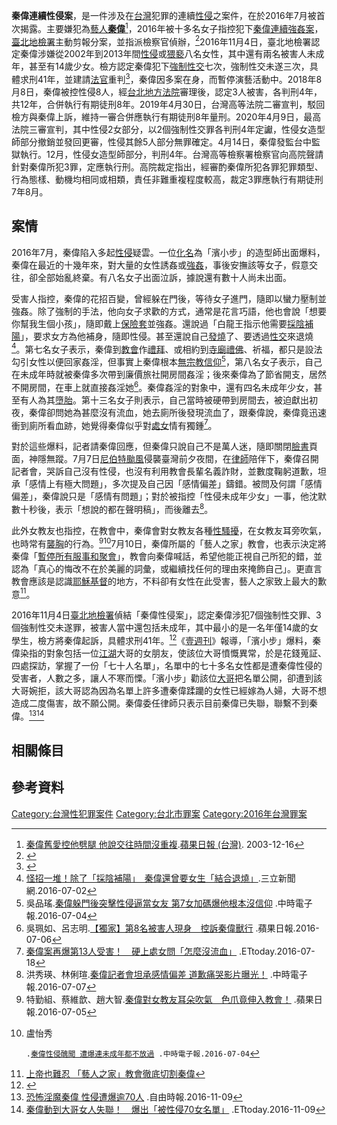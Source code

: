 {{Infobox Historical Event
|Event_Name     = 秦偉連續性侵案
|Image_Name     = 
|Image_Caption  = 
|Participants   = 秦偉
|Location       = {{ROC}}[[臺灣|臺灣]][[台北市|台北市]]
|Date           = {{Start date|2016|07|}} - {{End date|||}}
|Result         =
|Effect         =
|URL            =
}}

'''秦偉連續性侵案'''，是一件涉及在[[台灣|台灣]]犯罪的連續[[性侵|性侵]]之案件，在於2016年7月被首次揭露。主要嫌犯為[[藝人|藝人]]'''[[秦偉|秦偉]]'''<ref>[https://tw.entertainment.appledaily.com/daily/20031216/572531/ 秦偉舊愛控他劈腿 他說交往時間沒重複].[[蘋果日報_(台灣)|蘋果日報 (台灣)]]. 2003-12-16</ref>，2016年被十多名女子指控犯下[[秦偉連續強姦案|秦偉連續強姦案]]，[[臺北地檢署|臺北地檢署]]主動剪報分案，並指派檢察官偵辦，<ref>{{Cite web |url=http://udn.com/news/story/7261/1814146-3%E5%A5%B3%E6%80%92%E5%91%8A%E7%A7%A6%E5%81%89%E6%80%A7%E4%BE%B5-%E5%8C%97%E6%AA%A2%E7%81%AB%E9%80%9F%E5%81%B5%E8%BE%A6 |title=3女怒告秦偉性侵 北檢火速偵辦 |date=2016-07-07 |work=聯合報 |last=張宏業|access-date=2016-11-14 |archive-url=https://web.archive.org/web/20161020132500/http://udn.com/news/story/7261/1814146-3%E5%A5%B3%E6%80%92%E5%91%8A%E7%A7%A6%E5%81%89%E6%80%A7%E4%BE%B5-%E5%8C%97%E6%AA%A2%E7%81%AB%E9%80%9F%E5%81%B5%E8%BE%A6 |archive-date=2016-10-20 |dead-url=yes }}</ref>2016年11月4日，臺北地檢署認定秦偉涉嫌從2002年到2013年間[[性侵|性侵]]或[[猥褻|猥褻]]八名女性，其中還有兩名被害人未成年，甚至有14歲少女。檢方認定秦偉犯下[[強制性交|強制性交]]七次，強制性交未遂三次，具體求刑41年，並建請[[法官|法官]]重判<ref>{{Cite web |url=http://news.ftv.com.tw/NewsContent.aspx?ntype=class&sno=2016B04S07M1 |title=藝人秦偉性侵10罪 具體求刑41年 |work=民視|date=2016-11-04|access-date=2016-11-14 |archive-url=https://web.archive.org/web/20161105032445/http://news.ftv.com.tw/NewsContent.aspx?ntype=class&sno=2016B04S07M1 |archive-date=2016-11-05 |dead-url=yes }}</ref>，秦偉因多案在身，而暫停演藝活動中。2018年8月8日，秦偉被控性侵8人，經[[台北地方法院|台北地方法院]]審理後，認定3人被害，各判刑4年，共12年，合併執行有期徒刑8年。2019年4月30日，台灣高等法院二審宣判，駁回檢方與秦偉上訴，維持一審合併應執行有期徒刑8年量刑。2020年4月9日，最高法院三審宣判，其中性侵2女部分，以2個強制性交罪各判刑4年定讞，性侵女造型師部分撤銷並發回更審，性侵其餘5人部分無罪確定。4月14日，秦偉發監台中監獄執行。12月，性侵女造型師部分，判刑4年。台灣高等檢察署檢察官向高院聲請針對秦偉所犯3罪，定應執行刑。高院裁定指出，經審酌秦偉所犯各罪犯罪類型、行為態樣、動機均相同或相類，責任非難重複程度較高，裁定3罪應執行有期徒刑7年8月。

==案情==
2016年7月，秦偉陷入多起[[性侵|性侵]]疑雲。一位[[化名|化名]]為「濱小步」的造型師出面爆料，秦偉在最近的十幾年來，對大量的女性誘姦或[[強姦|強姦]]，事後安撫該等女子，假意交往，卻全部始亂終棄。有八名女子出面泣訴，據說還有數十人尚未出面。

受害人指控，秦偉的花招百變，曾經躲在門後，等待女子進門，隨即以蠻力壓制並強姦。除了強制的手法，他向女子求歡的方式，通常是花言巧語，他也會說「想要你幫我生個小孩」，隨即戴上[[保險套|保險套]]並強姦。還說過「白龍王指示他需要[[採陰補陽|採陰補陽]]」，要求女方為他補身，隨即性侵。甚至還說自己[[發燒|發燒]]了、要透過[[性交|性交]]來退燒<ref>[http://www.setn.com/News.aspx?NewsID=160870 怪招一堆！除了「採陰補陽」　秦偉還曾要女生「結合退燒」].三立新聞網.2016-07-02</ref>。第七名女子表示，秦偉到[[教會|教會]]作[[禮拜|禮拜]]、或相約到[[寺廟|寺廟]][[禮佛|禮佛]]、祈福，都只是設法勾引女性以便回家姦淫，但事實上秦偉根本[[無宗教信仰|無宗教信仰]]<ref>吳品瑤.[http://www.chinatimes.com/realtimenews/20160704003372-260404 秦偉躲門後突擊性侵逼當女友 第7女加碼爆他根本沒信仰] {{Wayback|url=http://www.chinatimes.com/realtimenews/20160704003372-260404 |date=20161030133651 }}.中時電子報.2016-07-04</ref>，第八名女子表示，自己在未成年時就被秦偉多次帶到廉價旅社開房間姦淫；後來秦偉為了節省開支，居然不開房間，在車上就直接姦淫她<ref>吳珮如、呂志明.[http://www.appledaily.com.tw/realtimenews/article/new/20160706/902101/ 【獨家】第8名被害人現身　控訴秦偉獸行] {{Wayback|url=http://www.appledaily.com.tw/realtimenews/article/new/20160706/902101/ |date=20160910005600 }}.蘋果日報.2016-07-06</ref>。秦偉姦淫的對象中，還有四名未成年少女，甚至有人為其[[墮胎|墮胎]]。第十三名女子則表示，自己當時被硬帶到房間去，被迫獻出初夜，秦偉卻問她為甚麼沒有流血，她去廁所後發現流血了，跟秦偉說，秦偉竟迅速衝到廁所看血跡，她覺得秦偉似乎對[[處女|處女]]情有獨鍾<ref>[http://star.ettoday.net/news/737683 秦偉案再爆第13人受害！　硬上處女問「怎麼沒流血」] {{Wayback|url=http://star.ettoday.net/news/737683 |date=20161125180818 }}.ETtoday.2016-07-18</ref>。

對於這些爆料，記者請秦偉回應，但秦偉只說自己不是萬人迷，隨即關閉[[臉書|臉書]]頁面，神隱無蹤。7月7日[[強烈颱風尼伯特_(2016年)|尼伯特颱風]]侵襲臺灣前夕夜間，在[[律師|律師]]陪伴下，秦偉召開記者會，哭訴自己沒有性侵，也沒有利用教會長輩名義詐財，並數度鞠躬道歉，坦承「感情上有極大問題」，多次提及自己因「感情偏差」鑄錯。被問及何謂「感情偏差」，秦偉說只是「感情有問題」；對於被指控「性侵未成年少女」一事，他沈默數十秒後，表示「想說的都在聲明稿」，而後離去<ref>洪秀瑛、林俐瑄.[http://www.chinatimes.com/realtimenews/20160707007190-260404 秦偉記者會坦承感情偏差 道歉痛哭影片曝光！] {{Wayback|url=http://www.chinatimes.com/realtimenews/20160707007190-260404 |date=20160708143846 }}.中時電子報.2016-07-07</ref>。

此外女教友也指控，在教會中，秦偉會對女教友各種[[性騷擾|性騷擾]]，在女教友耳旁吹氣，也時常有[[襲胸|襲胸]]的行為。<ref>特勤組、蔡維歆、趙大智.[http://www.appledaily.com.tw/realtimenews/article/new/20160705/900882/ 秦偉對女教友耳朵吹氣　色爪竟伸入教會！] {{Wayback|url=http://www.appledaily.com.tw/realtimenews/article/new/20160705/900882/ |date=20160908000606 }}.蘋果日報.2016-07-05</ref><ref>盧怡秀
 .[http://www.chinatimes.com/realtimenews/20160704001905-260404 秦偉性侵醜聞 遭爆連未成年都不放過] {{Wayback|url=http://www.chinatimes.com/realtimenews/20160704001905-260404 |date=20161115141904 }}.中時電子報.2016-07-04</ref>7月10日，秦偉所屬的「藝人之家」教會，也表示決定將秦偉「[[開除教籍|暫停所有服事和聚會]]」，教會向秦偉喊話，希望他能正視自己所犯的錯，並認為「真心的悔改不在於美麗的詞彙，或繼續找任何的理由來掩飾自己」。更直言教會應該是認識[[耶穌基督|耶穌基督]]的地方，不料卻有女性在此受害，藝人之家致上最大的歉意<ref>[https://tw.news.yahoo.com/%E4%B8%8A%E5%B8%9D%E4%B9%9F%E9%9B%A3%E5%BF%8D-%E8%97%9D%E4%BA%BA%E4%B9%8B%E5%AE%B6-%E6%95%99%E6%9C%83%E5%BE%B9%E5%BA%95%E5%88%87%E5%89%B2%E7%A7%A6%E5%81%89-160000013.html 上帝也難忍 「藝人之家」教會徹底切割秦偉]{{dead link|date=2018年4月 |bot=InternetArchiveBot |fix-attempted=yes }}</ref>。

2016年11月4日[[臺北地檢署|臺北地檢署]]偵結「秦偉性侵案」，認定秦偉涉犯7個強制性交罪、3個強制性交未遂罪，被害人當中還包括未成年，其中最小的是一名年僅14歲的女學生，檢方將秦偉起訴，具體求刑41年。<ref>{{cite news|title=秦偉涉性侵8女 起訴求刑合計41年|url=http://www.chinatimes.com/realtimenews/20161104002284-260402|publisher=中時電子報|last=陳志賢|date=2016-11-04|accessdate=2016-11-14|archive-date=2016-11-05|archive-url=https://web.archive.org/web/20161105032436/http://www.chinatimes.com/realtimenews/20161104002284-260402|dead-url=no}}</ref>《[[壹週刊|壹週刊]]》報導，「濱小步」爆料，秦偉染指的對象包括一位[[江湖|江湖]]大哥的女朋友，使該位大哥憤慨異常，於是花錢蒐証、四處探訪，掌握了一份「七十人名單」，名單中的七十多名女性都是遭秦偉性侵的受害者，人數之多，讓人不寒而慄。「濱小步」勸該位[[大哥|大哥]]把名單公開，卻遭到該大哥婉拒，該大哥認為因為名單上許多遭秦偉蹂躪的女性已經嫁為人婦，大哥不想造成二度傷害，故不願公開。秦偉委任律師只表示目前秦偉已失聯，聯繫不到秦偉。<ref>[http://ent.ltn.com.tw/news/breakingnews/1880844 恐怖淫魔秦偉 性侵遭爆逾70人] {{Wayback|url=http://ent.ltn.com.tw/news/breakingnews/1880844 |date=20161110212852 }}.自由時報.2016-11-09</ref><ref>[http://www.ettoday.net/news/20161109/808060.htm?feature=uselection2016&tab_id=780 秦偉動到大哥女人失聯！　爆出「被性侵70女名單」] {{Wayback|url=http://www.ettoday.net/news/20161109/808060.htm?feature=uselection2016&tab_id=780 |date=20161111060615 }}.ETtoday.2016-11-09</ref>

== 相關條目 ==
{{參見|性醜聞#事件}}

==參考資料==
{{Reflist|2}}

[[Category:台灣性犯罪案件|Category:台灣性犯罪案件]]
[[Category:台北市罪案|Category:台北市罪案]]
[[Category:2016年台灣罪案|Category:2016年台灣罪案]]